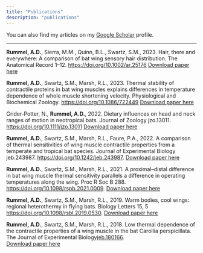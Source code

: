 ```yaml
---
title: "Publications"
description: "publications"
---
```

You can also find my articles on my [Google Scholar](https://scholar.google.com/citations?user=iU1wzqQAAAAJ&hl=en&oi=ao) profile. 

 *** 
 
**Rummel, A.D.**, Sierra, M.M., Quinn, B.L., Swartz, S.M., 2023. Hair, there and everywhere: A comparison of bat wing sensory hair distribution. The Anatomical Record 1–12. [https://doi.org/10.1002/ar.25176](https://doi.org/10.1002/ar.25176)
[Download paper here](/files/Rummel_etal_2023_AR.pdf)
<br>

**Rummel, A.D.**, Swartz, S.M., Marsh, R.L., 2023. Thermal stability of contractile proteins in bat wing muscles explains differences in temperature dependence of whole muscle shortening velocity. Physiological and Biochemical Zoology. [https://doi.org/10.1086/722449](https://doi.org/10.1086/722449)
[Download paper here](/files/Rummel_etal_2023_PBZ.pdf)
<br>

Grider‐Potter, N., **Rummel, A.D.**, 2022. Dietary influences on head and neck ranges of motion in neotropical bats. Journal of Zoology jzo.13011. [https://doi.org/10.1111/jzo.13011](https://doi.org/10.1111/jzo.13011)
[Download paper here](/files/Grider‐Potter_Rummel_2022_zoology.pdf)
<br>

**Rummel, A.D.**, Swartz, S.M., Marsh, R.L., Faure, P.A., 2022. A comparison of thermal sensitivities of wing muscle contractile properties from a temperate and tropical bat species. Journal of Experimental Biology jeb.243987. [https://doi.org/10.1242/jeb.243987](https://doi.org/10.1242/jeb.243987).
[Download paper here](/files/Rummel_etal_2022_JEB.pdf)
<br>

**Rummel, A.D.**, Swartz, S.M., Marsh, R.L., 2021. A proximal–distal difference in bat wing muscle thermal sensitivity parallels a difference in operating temperatures along the wing. Proc R Soc B 288. [https://doi.org/10.1098/rspb.2021.0009](https://doi.org/10.1098/rspb.2021.0009).
[Download paper here](/files/Rummel_etal_2021_proximal–distal_difference_batwing_muscle.pdf)
<br>

**Rummel, A.D.**, Swartz, S.M., Marsh, R.L., 2019. Warm bodies, cool wings: regional heterothermy in flying bats. Biology Letters 15, 5 [https://doi.org/10.1098/rsbl.2019.0530](https://doi.org/10.1098/rsbl.2019.0530).
[Download paper here](/files/Rummel_etal_2019_BioLet.pdf)
<br>

**Rummel, A.D.**, Swartz, S.M., Marsh, R.L., 2018. Low thermal dependence of the contractile properties of a wing muscle in the bat Carollia perspicillata. The Journal of Experimental Biology[jeb.180166](https://doi.org/10.1098/rsbl.2019.0530).  
[Download paper here](/files/Rummel_etal_2018_JEB.pdf)  
